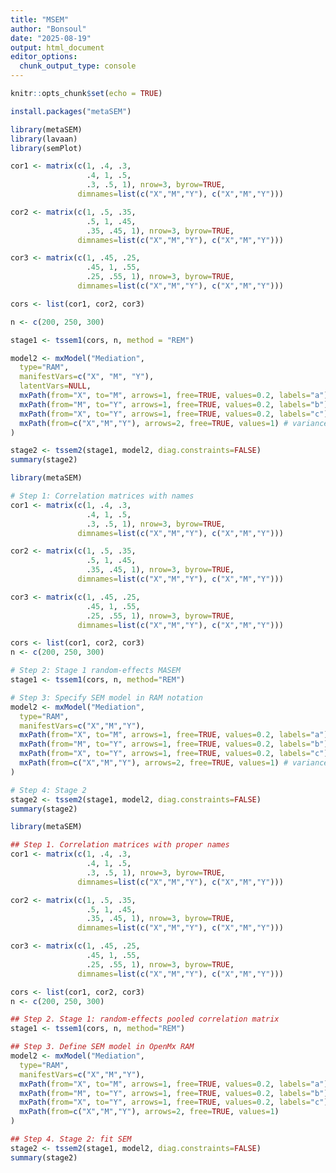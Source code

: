 ```yaml
---
title: "MSEM"
author: "Bonsoul"
date: "2025-08-19"
output: html_document
editor_options: 
  chunk_output_type: console
---
```


```r
knitr::opts_chunk$set(echo = TRUE)
```

```r
install.packages("metaSEM")
```

```r
library(metaSEM)
library(lavaan)
library(semPlot)

```


```r
cor1 <- matrix(c(1, .4, .3,
                 .4, 1, .5,
                 .3, .5, 1), nrow=3, byrow=TRUE,
               dimnames=list(c("X","M","Y"), c("X","M","Y")))

cor2 <- matrix(c(1, .5, .35,
                 .5, 1, .45,
                 .35, .45, 1), nrow=3, byrow=TRUE,
               dimnames=list(c("X","M","Y"), c("X","M","Y")))

cor3 <- matrix(c(1, .45, .25,
                 .45, 1, .55,
                 .25, .55, 1), nrow=3, byrow=TRUE,
               dimnames=list(c("X","M","Y"), c("X","M","Y")))
```

```r
cors <- list(cor1, cor2, cor3)

n <- c(200, 250, 300)

stage1 <- tssem1(cors, n, method = "REM")

```

```r
model2 <- mxModel("Mediation",
  type="RAM",
  manifestVars=c("X", "M", "Y"),
  latentVars=NULL,
  mxPath(from="X", to="M", arrows=1, free=TRUE, values=0.2, labels="a"),
  mxPath(from="M", to="Y", arrows=1, free=TRUE, values=0.2, labels="b"),
  mxPath(from="X", to="Y", arrows=1, free=TRUE, values=0.2, labels="c"),
  mxPath(from=c("X","M","Y"), arrows=2, free=TRUE, values=1) # variances
)
```


```r
stage2 <- tssem2(stage1, model2, diag.constraints=FALSE)
summary(stage2)
```


```r
library(metaSEM)

# Step 1: Correlation matrices with names
cor1 <- matrix(c(1, .4, .3,
                 .4, 1, .5,
                 .3, .5, 1), nrow=3, byrow=TRUE,
               dimnames=list(c("X","M","Y"), c("X","M","Y")))

cor2 <- matrix(c(1, .5, .35,
                 .5, 1, .45,
                 .35, .45, 1), nrow=3, byrow=TRUE,
               dimnames=list(c("X","M","Y"), c("X","M","Y")))

cor3 <- matrix(c(1, .45, .25,
                 .45, 1, .55,
                 .25, .55, 1), nrow=3, byrow=TRUE,
               dimnames=list(c("X","M","Y"), c("X","M","Y")))

cors <- list(cor1, cor2, cor3)
n <- c(200, 250, 300)

# Step 2: Stage 1 random-effects MASEM
stage1 <- tssem1(cors, n, method="REM")

# Step 3: Specify SEM model in RAM notation
model2 <- mxModel("Mediation",
  type="RAM",
  manifestVars=c("X","M","Y"),
  mxPath(from="X", to="M", arrows=1, free=TRUE, values=0.2, labels="a"),
  mxPath(from="M", to="Y", arrows=1, free=TRUE, values=0.2, labels="b"),
  mxPath(from="X", to="Y", arrows=1, free=TRUE, values=0.2, labels="c"),
  mxPath(from=c("X","M","Y"), arrows=2, free=TRUE, values=1) # variances
)

# Step 4: Stage 2
stage2 <- tssem2(stage1, model2, diag.constraints=FALSE)
summary(stage2)

```

```r
library(metaSEM)

## Step 1. Correlation matrices with proper names
cor1 <- matrix(c(1, .4, .3,
                 .4, 1, .5,
                 .3, .5, 1), nrow=3, byrow=TRUE,
               dimnames=list(c("X","M","Y"), c("X","M","Y")))

cor2 <- matrix(c(1, .5, .35,
                 .5, 1, .45,
                 .35, .45, 1), nrow=3, byrow=TRUE,
               dimnames=list(c("X","M","Y"), c("X","M","Y")))

cor3 <- matrix(c(1, .45, .25,
                 .45, 1, .55,
                 .25, .55, 1), nrow=3, byrow=TRUE,
               dimnames=list(c("X","M","Y"), c("X","M","Y")))

cors <- list(cor1, cor2, cor3)
n <- c(200, 250, 300)

## Step 2. Stage 1: random-effects pooled correlation matrix
stage1 <- tssem1(cors, n, method="REM")

## Step 3. Define SEM model in OpenMx RAM
model2 <- mxModel("Mediation",
  type="RAM",
  manifestVars=c("X","M","Y"),
  mxPath(from="X", to="M", arrows=1, free=TRUE, values=0.2, labels="a"),
  mxPath(from="M", to="Y", arrows=1, free=TRUE, values=0.2, labels="b"),
  mxPath(from="X", to="Y", arrows=1, free=TRUE, values=0.2, labels="c"),
  mxPath(from=c("X","M","Y"), arrows=2, free=TRUE, values=1)
)

## Step 4. Stage 2: fit SEM
stage2 <- tssem2(stage1, model2, diag.constraints=FALSE)
summary(stage2)

```



